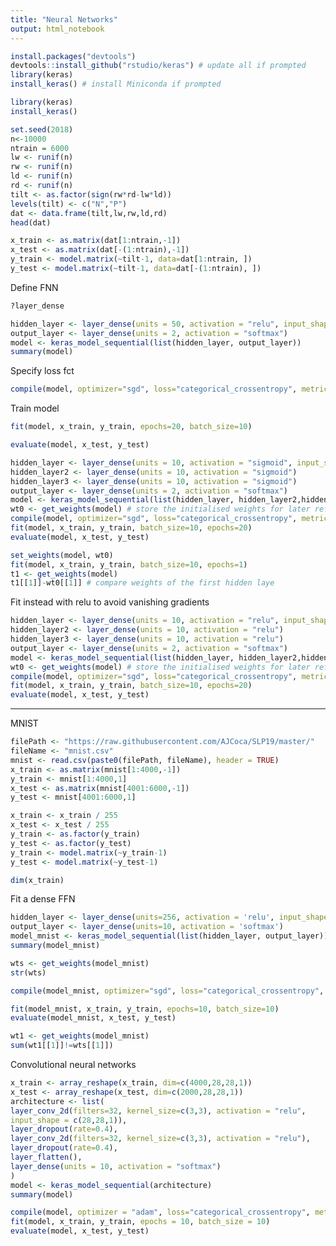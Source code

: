```yaml
---
title: "Neural Networks"
output: html_notebook
---
```


```r
install.packages("devtools")
devtools::install_github("rstudio/keras") # update all if prompted
library(keras)
install_keras() # install Miniconda if prompted
```

```r
library(keras)
install_keras()
```


```r
set.seed(2018)
n<-10000
ntrain = 6000
lw <- runif(n)
rw <- runif(n)
ld <- runif(n)
rd <- runif(n)
tilt <- as.factor(sign(rw*rd-lw*ld))
levels(tilt) <- c("N","P")
dat <- data.frame(tilt,lw,rw,ld,rd)
head(dat)
```


```r
x_train <- as.matrix(dat[1:ntrain,-1])
x_test <- as.matrix(dat[-(1:ntrain),-1])
y_train <- model.matrix(~tilt-1, data=dat[1:ntrain, ])
y_test <- model.matrix(~tilt-1, data=dat[-(1:ntrain), ])
```

Define FNN

```r
?layer_dense
```


```r
hidden_layer <- layer_dense(units = 50, activation = "relu", input_shape = c(4))
output_layer <- layer_dense(units = 2, activation = "softmax")
model <- keras_model_sequential(list(hidden_layer, output_layer))
summary(model)
```

Specify loss fct

```r
compile(model, optimizer="sgd", loss="categorical_crossentropy", metrics="acc")
```

Train model

```r
fit(model, x_train, y_train, epochs=20, batch_size=10)
```


```r
evaluate(model, x_test, y_test)
```


```r
hidden_layer <- layer_dense(units = 10, activation = "sigmoid", input_shape = c(4))
hidden_layer2 <- layer_dense(units = 10, activation = "sigmoid")
hidden_layer3 <- layer_dense(units = 10, activation = "sigmoid")
output_layer <- layer_dense(units = 2, activation = "softmax")
model <- keras_model_sequential(list(hidden_layer, hidden_layer2,hidden_layer3, output_layer))
wt0 <- get_weights(model) # store the initialised weights for later reference
compile(model, optimizer="sgd", loss="categorical_crossentropy", metrics="acc")
fit(model, x_train, y_train, batch_size=10, epochs=20)
evaluate(model, x_test, y_test)
```


```r
set_weights(model, wt0)
fit(model, x_train, y_train, batch_size=10, epochs=1)
t1 <- get_weights(model)
t1[[1]]-wt0[[1]] # compare weights of the first hidden laye
```

Fit instead with relu to avoid vanishing gradients

```r
hidden_layer <- layer_dense(units = 10, activation = "relu", input_shape = c(4))
hidden_layer2 <- layer_dense(units = 10, activation = "relu")
hidden_layer3 <- layer_dense(units = 10, activation = "relu")
output_layer <- layer_dense(units = 2, activation = "softmax")
model <- keras_model_sequential(list(hidden_layer, hidden_layer2,hidden_layer3, output_layer))
wt0 <- get_weights(model) # store the initialised weights for later reference
compile(model, optimizer="sgd", loss="categorical_crossentropy", metrics="acc")
fit(model, x_train, y_train, batch_size=10, epochs=20)
evaluate(model, x_test, y_test)
```

------------------

MNIST

```r
filePath <- "https://raw.githubusercontent.com/AJCoca/SLP19/master/"
fileName <- "mnist.csv"
mnist <- read.csv(paste0(filePath, fileName), header = TRUE)
x_train <- as.matrix(mnist[1:4000,-1])
y_train <- mnist[1:4000,1]
x_test <- as.matrix(mnist[4001:6000,-1])
y_test <- mnist[4001:6000,1]
```

```r
x_train <- x_train / 255
x_test <- x_test / 255
y_train <- as.factor(y_train)
y_test <- as.factor(y_test)
y_train <- model.matrix(~y_train-1)
y_test <- model.matrix(~y_test-1)
```

```r
dim(x_train)
```


Fit a dense FFN

```r
hidden_layer <- layer_dense(units=256, activation = 'relu', input_shape = c(784))
output_layer <- layer_dense(units=10, activation = 'softmax')
model_mnist <- keras_model_sequential(list(hidden_layer, output_layer))
summary(model_mnist)
```


```r
wts <- get_weights(model_mnist)
str(wts)
```

```r
compile(model_mnist, optimizer="sgd", loss="categorical_crossentropy", metrics="acc")
```

```r
fit(model_mnist, x_train, y_train, epochs=10, batch_size=10)
evaluate(model_mnist, x_test, y_test)
```

```r
wt1 <- get_weights(model_mnist)
sum(wt1[[1]]!=wts[[1]])
```

Convolutional neural networks

```r
x_train <- array_reshape(x_train, dim=c(4000,28,28,1))
x_test <- array_reshape(x_test, dim=c(2000,28,28,1))
architecture <- list(
layer_conv_2d(filters=32, kernel_size=c(3,3), activation = "relu",
input_shape = c(28,28,1)),
layer_dropout(rate=0.4),
layer_conv_2d(filters=32, kernel_size=c(3,3), activation = "relu"),
layer_dropout(rate=0.4),
layer_flatten(),
layer_dense(units = 10, activation = "softmax")
)
model <- keras_model_sequential(architecture)
summary(model)
```

```r
compile(model, optimizer = "adam", loss="categorical_crossentropy", metrics="acc")
fit(model, x_train, y_train, epochs = 10, batch_size = 10)
evaluate(model, x_test, y_test)
```












